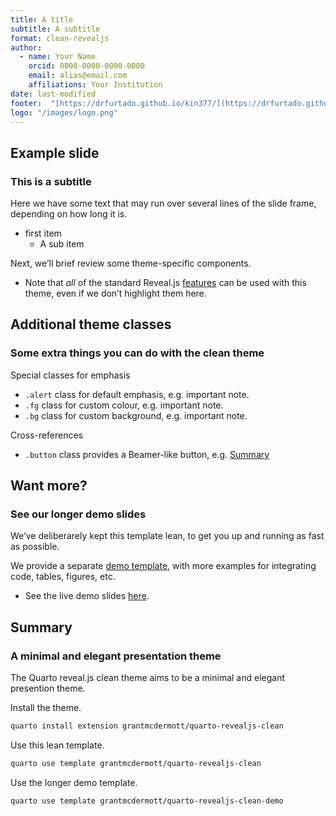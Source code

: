 ```yaml
---
title: A title
subtitle: A subtitle
format: clean-revealjs
author:
  - name: Your Name
    orcid: 0000-0000-0000-0000
    email: alias@email.com
    affiliations: Your Institution
date: last-modified
footer:  "[https://drfurtado.github.io/kin377/](https://drfurtado.github.io/kin377/)"
logo: "/images/logo.png"
---
```


## Example slide

### This is a subtitle

Here we have some text that may run over several lines of the slide frame, depending on how long it is.

-   first item
    -   A sub item

Next, we'll brief review some theme-specific components.

-   Note that *all* of the standard Reveal.js [features](https://quarto.org/docs/presentations/revealjs/) can be used with this theme, even if we don't highlight them here.

## Additional theme classes

### Some extra things you can do with the clean theme

Special classes for emphasis

-   `.alert` class for default emphasis, e.g. [important note]{.alert}.
-   `.fg` class for custom colour, e.g. [important note]{.fg style="--col: #e64173"}.
-   `.bg` class for custom background, e.g. [important note]{.bg style="--col: #e64173"}.

Cross-references

-   `.button` class provides a Beamer-like button, e.g. [[Summary](#sec-summary)]{.button}

## Want more?

### See our longer demo slides

We've deliberarely kept this template lean, to get you up and running as fast as possible.

We provide a separate [demo template](https://github.com/grantmcdermott/quarto-revealjs-clean-demo), with more examples for integrating code, tables, figures, etc.

-   See the live demo slides [here](https://grantmcdermott.com/quarto-revealjs-clean-demo/template.html).

## Summary {#sec-summary}

### A minimal and elegant presentation theme

The Quarto reveal.js clean theme aims to be a minimal and elegant presention theme.

Install the theme.

``` bash
quarto install extension grantmcdermott/quarto-revealjs-clean
```

Use this lean template.

``` bash
quarto use template grantmcdermott/quarto-revealjs-clean
```

Use the longer demo template.

``` bash
quarto use template grantmcdermott/quarto-revealjs-clean-demo
```
